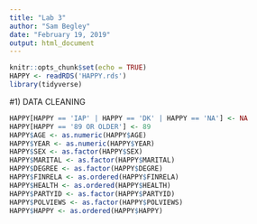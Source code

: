 ```yaml
---
title: "Lab 3"
author: "Sam Begley"
date: "February 19, 2019"
output: html_document
---
```


```r
knitr::opts_chunk$set(echo = TRUE)
HAPPY <- readRDS('HAPPY.rds')
library(tidyverse)
```

#1)  DATA CLEANING
  
  
```r
HAPPY[HAPPY == 'IAP' | HAPPY == 'DK' | HAPPY == 'NA'] <- NA
HAPPY[HAPPY == '89 OR OLDER'] <- 89
HAPPY$AGE <- as.numeric(HAPPY$AGE)
HAPPY$YEAR <- as.numeric(HAPPY$YEAR)
HAPPY$SEX <- as.factor(HAPPY$SEX)
HAPPY$MARITAL <- as.factor(HAPPY$MARITAL)
HAPPY$DEGREE <- as.factor(HAPPY$DEGRE)
HAPPY$FINRELA <- as.ordered(HAPPY$FINRELA)
HAPPY$HEALTH <- as.ordered(HAPPY$HEALTH)
HAPPY$PARTYID <- as.factor(HAPPY$PARTYID)
HAPPY$POLVIEWS <- as.factor(HAPPY$POLVIEWS)
HAPPY$HAPPY <- as.ordered(HAPPY$HAPPY)
```